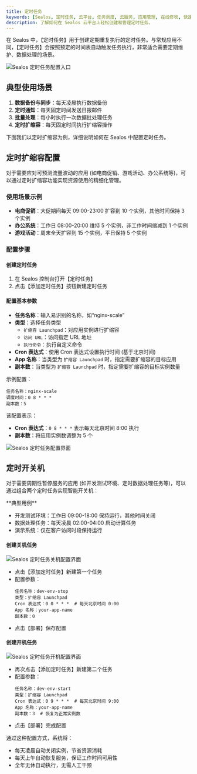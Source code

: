 ```yaml
---
title: 定时任务
keywords: [Sealos, 定时任务, 云平台, 任务调度, 云服务, 应用管理, 在线修改, 快速部署]
description: 了解如何在 Sealos 云平台上轻松创建和管理定时任务。
---
```


在 Sealos 中，【定时任务】用于创建定期重复执行的定时任务。与常规应用不同，【定时任务】会按照预定的时间表自动触发任务执行，非常适合需要定期维护、数据处理的场景。

![Sealos 定时任务配置入口](./images/sealos-cronjob.zh-cn.png)

## 典型使用场景

1. **数据备份与同步**：每天凌晨执行数据备份
2. **定时通知**：每天固定时间发送日报邮件
3. **批量处理**：每小时执行一次数据批处理任务
4. **定时扩缩容**：每天固定时间执行扩缩容操作

下面我们以定时扩缩容为例，详细说明如何在 Sealos 中配置定时任务。

## 定时扩缩容配置

对于需要应对可预测流量波动的应用 (如电商促销、游戏活动、办公系统等)，可以通过定时扩缩容功能实现资源使用的精细化管理。

### 使用场景示例

- **电商促销**：大促期间每天 09:00-23:00 扩容到 10 个实例，其他时间保持 3 个实例
- **办公系统**：工作日 08:00-20:00 维持 5 个实例，非工作时间缩减到 1 个实例
- **游戏活动**：周末全天扩容到 15 个实例，平日保持 5 个实例

### 配置步骤

<div className='steps [&_h4]:step'>

<h4>创建定时任务</h4>

1. 在 Sealos 控制台打开【定时任务】
2. 点击【添加定时任务】按钮新建定时任务

<h4>配置基本参数</h4>

- **任务名称**：输入易识别的名称，如“nginx-scale”
- **类型**：选择任务类型
  - `扩缩容 Launchpad`：对应用实例进行扩缩容
  - `访问 URL`：访问指定 URL 地址
  - `执行命令`：执行自定义命令
- **Cron 表达式**：使用 Cron 表达式设置执行时间 (基于北京时间)
- **App 名称**：当类型为 `扩缩容 Launchpad` 时，指定需要扩缩容的目标应用
- **副本数**：当类型为 `扩缩容 Launchpad` 时，指定需要扩缩容的目标实例数量

示例配置：

```
任务名称：nginx-scale
调度时间：0 8 * * * 
副本数：5
```

该配置表示：
- **Cron 表达式**：`0 8 * * *` 表示每天北京时间 8:00 执行
- **副本数**：将应用实例数调整为 5 个

![Sealos 定时任务配置界面](./images/sealos-cronjob-config.zh-cn.png)

</div>

## 定时开关机

对于需要周期性暂停服务的应用 (如开发测试环境、定时数据处理任务等)，可以通过组合两个定时任务实现智能开关机：

<Callout type="info">
**典型用例**  

- 开发测试环境：工作日 09:00-18:00 保持运行，其他时间关闭
- 数据处理任务：每天凌晨 02:00-04:00 启动计算任务
- 演示系统：仅在客户访问时段保持运行
</Callout>

<div className='steps [&_h4]:step'>

<h4>创建关机任务</h4>

![Sealos 定时任务关机配置界面](./images/sealos-cronjob-shutdown-config.zh-cn.png)

- 点击【添加定时任务】新建第一个任务
- 配置参数：
   ```
   任务名称：dev-env-stop
   类型：扩缩容 Launchpad
   Cron 表达式：0 0 * * *  # 每天北京时间 0:00
   App 名称：your-app-name
   副本数：0
   ```
- 点击【部署】保存配置

<h4>创建开机任务</h4>

![Sealos 定时任务开机配置界面](./images/sealos-cronjob-start-config.zh-cn.png)

- 再次点击【添加定时任务】新建第二个任务
- 配置参数：
   ```
   任务名称：dev-env-start
   类型：扩缩容 Launchpad  
   Cron 表达式：0 9 * * *  # 每天北京时间 9:00
   App 名称：your-app-name
   副本数：3  # 恢复为正常实例数
   ```
- 点击【部署】完成配置

</div>

通过这种配置方式，系统将：

- 每天凌晨自动关闭实例，节省资源消耗
- 每天上午自动恢复服务，保证工作时间可用性
- 全年无休自动执行，无需人工干预






